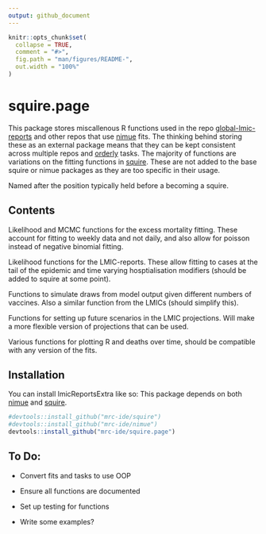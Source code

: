 ```yaml
---
output: github_document
---
```


<!-- README.md is generated from README.Rmd. Please edit that file -->

```r
knitr::opts_chunk$set(
  collapse = TRUE,
  comment = "#>",
  fig.path = "man/figures/README-",
  out.width = "100%"
)
```

# squire.page

<!-- badges: start -->
<!-- badges: end -->

This package stores miscallenous R functions used in the repo [global-lmic-reports](https://github.com/mrc-ide/global-lmic-reports-orderly) 
and other repos that use [nimue](https://github.com/mrc-ide/nimue) fits. The 
thinking behind storing these as an external package means that they can be kept
consistent across multiple repos and [orderly](https://github.com/vimc/orderly)
tasks. The majority of functions are variations on the fitting functions in
[squire](https://github.com/mrc-ide/squire). These are not added to the base
squire or nimue packages as they are too specific in their usage.

Named after the position typically held before a becoming a squire.

## Contents

Likelihood and MCMC functions for the excess mortality fitting. These account
for fitting to weekly data and not daily, and also allow for poisson instead
of negative binomial fitting.

Likelihood functions for the LMIC-reports. These allow fitting to cases at the 
tail of the epidemic and time varying hosptialisation modifiers (should be added
to squire at some point).

Functions to simulate draws from model output given different numbers of 
vaccines. Also a similar function from the LMICs (should simplify this).

Functions for setting up future scenarios in the LMIC projections. Will make
a more flexible version of projections that can be used.

Various functions for plotting R and deaths over time, should be compatible with
any version of the fits.

## Installation

You can install lmicReportsExtra like so:
This package depends on both [nimue](https://github.com/mrc-ide/nimue) and
[squire](https://github.com/mrc-ide/squire).

``` r
#devtools::install_github("mrc-ide/squire")
#devtools::install_github("mrc-ide/nimue")
devtools::install_github("mrc-ide/squire.page")
```

## To Do:

* Convert fits and tasks to use OOP

* Ensure all functions are documented

* Set up testing for functions

* Write some examples?
